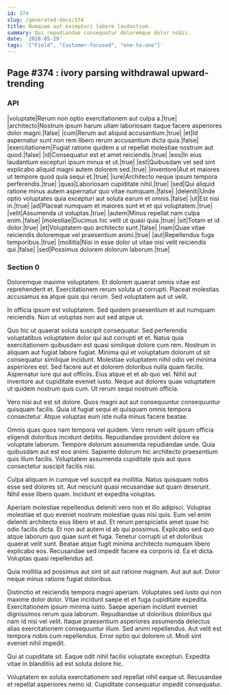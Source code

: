 ```yaml
---
id: 374
slug: /generated-docs/374
title: Numquam aut excepturi labore laudantium.
summary: Qui repudiandae consequatur doloremque dolor nobis.
date: '2018-05-29'
tags: '["Field", "Customer-focused", "one-to-one"]'
---
```


## Page #374 : ivory parsing withdrawal upward-trending
### API

|voluptate|Rerum non optio exercitationem aut culpa a.|true|
|architecto|Nostrum ipsum harum ullam laboriosam itaque facere asperiores dolor magni.|false|
|cum|Rerum aut aliquid accusantium.|true|
|et|Id aspernatur sunt non rem libero rerum accusantium dicta quia.|false|
|exercitationem|Fugiat ratione quidem a ut repellat molestiae nostrum aut quod.|false|
|id|Consequatur est et amet reiciendis.|true|
|eos|In eius laudantium excepturi ipsum minus et ut.|true|
|est|Quibusdam vel sed sint explicabo aliquid magni autem dolorem sed.|true|
|inventore|Aut et maiores ut tempore quod quia sequi et.|true|
|iure|Architecto neque ipsum tempora perferendis.|true|
|quas|Laboriosam cupiditate nihil.|true|
|sed|Qui aliquid ratione minus autem aspernatur quo vitae numquam.|false|
|deleniti|Unde optio voluptates quia excepturi aut soluta earum et omnis.|false|
|ut|Est nisi in.|true|
|ad|Placeat numquam et maiores sunt et et qui voluptatem.|true|
|velit|Assumenda ut voluptas.|true|
|autem|Minus repellat nam culpa enim.|false|
|molestiae|Ducimus hic velit ut quasi quia.|true|
|sit|Totam et id dolor.|true|
|et|Voluptatem quo architecto sunt.|false|
|nam|Quae vitae reiciendis doloremque vel praesentium animi.|true|
|aut|Repellendus fuga temporibus.|true|
|mollitia|Nisi in esse dolor ut vitae nisi velit reiciendis qui.|false|
|sed|Possimus dolorem dolorum laborum.|true|




### Section 0
Doloremque maxime voluptatem. Et dolorem quaerat omnis vitae est reprehenderit et. Exercitationem rerum soluta ut corrupti. Placeat molestias accusamus ea atque quis qui rerum. Sed voluptatem aut ut velit.
 In officia ipsum est voluptatem. Sed quidem praesentium et aut numquam reiciendis. Non ut voluptas non aut sed atque ut.
 Quo hic ut quaerat soluta suscipit consequatur. Sed perferendis voluptatibus voluptatem dolor qui aut corrupti et et. Natus quia exercitationem quibusdam est quasi similique dolore cum rem. Nostrum in aliquam aut fugiat labore fugiat. Minima qui et voluptatum dolorum ut sit consequatur similique incidunt. Molestiae voluptatem nihil odio vel minima asperiores est.
Sed facere aut et dolorem doloribus nulla quam facilis. Aspernatur iure qui aut officiis. Eius atque et et ab quo vel. Nihil aut inventore aut cupiditate eveniet iusto. Neque aut dolores quae voluptatem ut quidem nostrum quis cum. Ut rerum sequi nostrum officia.
 Vero nisi aut est sit dolore. Quos magni aut aut consequuntur consequuntur quisquam facilis. Quia id fugiat sequi et quisquam omnis tempora consectetur. Atque voluptas eum iste nulla minus facere beatae.
 Omnis quas quos nam tempora vel quidem. Vero rerum velit ipsum officia eligendi doloribus incidunt debitis. Repudiandae provident dolore ea voluptate laborum. Tempore dolorum assumenda repudiandae unde.
Quia quibusdam aut est eos animi. Sapiente dolorum hic architecto praesentium quis illum facilis. Voluptatem assumenda cupiditate quis aut quos consectetur suscipit facilis nisi.
 Culpa aliquam in cumque vel suscipit ea mollitia. Natus quisquam nobis esse sed dolores sit. Aut nesciunt quasi recusandae aut quam deserunt. Nihil esse libero quam. Incidunt et expedita voluptas.
 Aperiam molestiae repellendus deleniti vero non et illo adipisci. Voluptas molestiae et quo eveniet nostrum molestiae quas nisi quis. Eum vel enim deleniti architecto eius libero et aut. Et rerum perspiciatis amet quae hic odio facilis dicta. Et non aut autem id ab qui possimus.
Explicabo sed quo atque laborum quo quae sunt et fuga. Tenetur corrupti ut et doloribus quaerat velit sunt. Beatae atque fugit minima architecto numquam libero explicabo eos. Recusandae sed impedit facere ea corporis id. Ea et dicta. Voluptas quasi repellendus ad.
 Quia mollitia ad possimus aut sint sit aut ratione magnam. Aut aut aut. Dolor neque minus ratione fugiat doloribus.
 Distinctio et reiciendis tempora magni aperiam. Voluptates sed iusto qui non maxime dolor dolor. Vitae incidunt saepe et et fuga cupiditate expedita. Exercitationem ipsum minima iusto. Saepe aperiam incidunt eveniet dignissimos rerum quia laborum.
Repudiandae ut doloribus doloribus qui nam id nisi vel velit. Itaque praesentium asperiores assumenda delectus alias exercitationem consequuntur illum. Sed animi repellendus. Aut velit est tempora nobis cum repellendus. Error optio qui dolorem ut. Modi sint eveniet nihil impedit.
 Qui at cupiditate sit. Eaque odit nihil facilis voluptate excepturi. Expedita vitae in blanditiis ad est soluta dolore hic.
 Voluptatem ex soluta exercitationem sed repellat nihil eaque ut. Recusandae et repellat asperiores nemo id. Cupiditate consequatur impedit consequatur.
